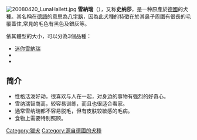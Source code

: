 [[File:20080420_LunaHallett.jpg|thumb]]
'''雪納瑞'''（{{lang-de|'''Schnauzer'''}}），又称'''史纳莎'''，是一种原產於[[德國|德國]]的犬種。其名稱在[[德語|德語]]的意思為[[八字鬍|八字鬍]]，因為此犬種的特徵在於其鼻子周圍有很長的毛覆蓋住,常見的毛色有黑色及銀灰等。

依其體型的大小，可以分為3個品種：
*[[迷你雪納瑞|迷你雪納瑞]]
*{{tsl|en|Standard Schnauzer|标准雪纳瑞}}
*{{tsl|en|Giant Schnauzer|大型雪纳端}}

==简介==
*性格活泼好动，很喜欢与人在一起，对身边的事物有强烈的好奇心。
*雪纳瑞智商高，较容易训练，而且也很适合看家。
*通常雪纳瑞都不容易脱毛，但有皮肤较敏感的毛病。
*食物上需要特别照顾。

{{Authority control}}
{{Domestic dog}}
{{Dog-stub}}

[[Category:獵犬|Category:獵犬]]
[[Category:源自德國的犬種|Category:源自德國的犬種]]
